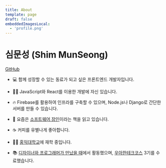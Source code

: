 ```yaml
---
title: About
template: page
draft: false
embeddedImagesLocal:
  - 'profile.png'
---
```



<GatsbyImage alt="심문성" image={getImage(props.localImages[0])} className="mb-8" />

# 심문성 (Shim MunSeong)

[GitHub](https://github.com/Puterism)

- 💻 함께 성장할 수 있는 동료가 되고 싶은 프론트엔드 개발자입니다.

- 👨‍💻 JavaScript와 React를 이용한 개발에 자신 있습니다.

- 🔥 Firebase를 활용하여 인프라를 구축할 수 있으며, Node.js나 Django로 간단한 서버를 만들 수 있습니다.

- 🤔 요즘은 [소프트웨어 장인](https://www.aladin.co.kr/shop/wproduct.aspx?ItemId=66925855)이라는 책을 읽고 있습니다.

- ☕ 커피를 유별나게 좋아합니다.

- 👨‍🎓 [홍익대학교](http://www.hongik.ac.kr)에 재학 중입니다.

- 📚 [디자이너와 프로그래머가 만났을 때](https://www.depromeet.com)에서 활동했으며, [우아한테크코스](https://woowacourse.github.io) 3기를 수료했습니다.
